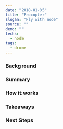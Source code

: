 ---
date: "2018-01-05"
title: "Procopter"
slogan: "Fly with node"
source: ""
demo: ""
techs:
  - node
tags:
  - drone
---

### Background

### Summary

### How it works

### Takeaways

### Next Steps